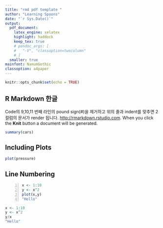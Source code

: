 ---
title: "rmd pdf template "  
author: "Learning Spoons"  
date: "`r Sys.Date()`"  
output:   
  pdf_document:  
    latex_engine: xelatex  
    highlight: haddock  
    keep_tex: true  
    # pandoc_args: [
    #   "-V", "classoption=twocolumn"
    # ]
  smaller: true
mainfont: NanumGothic
classoption: a4paper
---

```{r setup, include=FALSE}
knitr::opts_chunk$set(echo = TRUE)
```

## R Markdown 한글 

Code의 9,10,11 번째 라인의 pound sign(#)을 제거하고 위의 줄과 indent를 맞추면 2 컬럼의 문서가 render 됩니다. <http://rmarkdown.rstudio.com>. When you click the **Knit** button a document will be generated.

```{r cars}
summary(cars)
```

## Including Plots

```{r pressure, echo=FALSE, fig.height = 3}
plot(pressure)
```

## Line Numbering  

```{#numCode .R .numberLines}
x <- 1:10
y <- x^2
plot(x,y)
"Hello"
```

```{r results='asis'}
x <- 1:10
y <- x^2
y/x 
"Hello"
```


